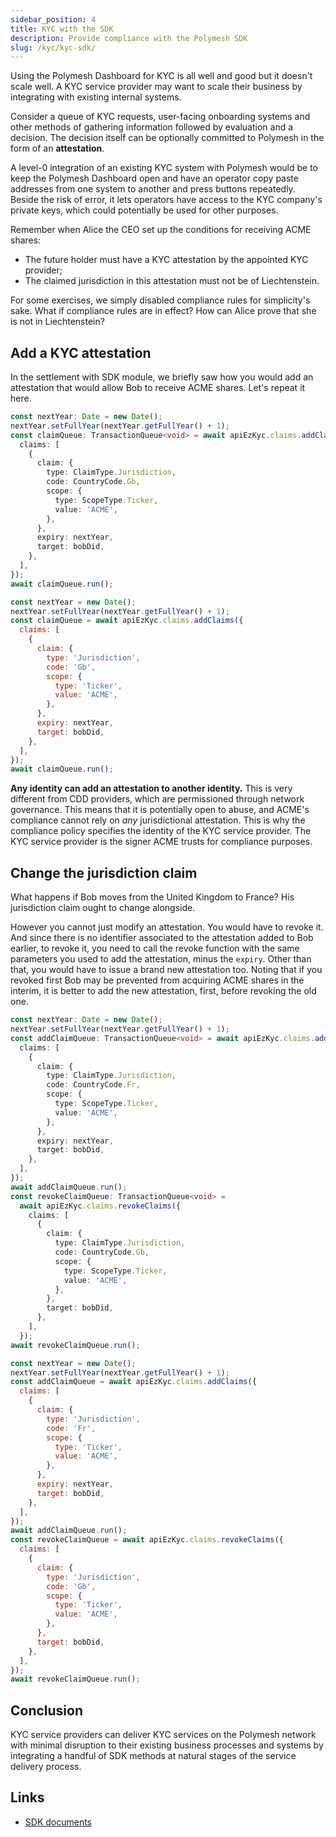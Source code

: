 ```yaml
---
sidebar_position: 4
title: KYC with the SDK
description: Provide compliance with the Polymesh SDK
slug: /kyc/kyc-sdk/
---
```


Using the Polymesh Dashboard for KYC is all well and good but it doesn't scale well. A KYC service provider may want to scale their business by integrating with existing internal systems.

Consider a queue of KYC requests, user-facing onboarding systems and other methods of gathering information followed by evaluation and a decision. The decision itself can be optionally committed to Polymesh in the form of an **attestation**.

A level-0 integration of an existing KYC system with Polymesh would be to keep the Polymesh Dashboard open and have an operator copy paste addresses from one system to another and press buttons repeatedly. Beside the risk of error, it lets operators have access to the KYC company's private keys, which could potentially be used for other purposes.

Remember when Alice the CEO set up the conditions for receiving ACME shares:

- The future holder must have a KYC attestation by the appointed KYC provider;
- The claimed jurisdiction in this attestation must not be of Liechtenstein.

For some exercises, we simply disabled compliance rules for simplicity's sake. What if compliance rules are in effect? How can Alice prove that she is not in Liechtenstein?

## Add a KYC attestation

In the settlement with SDK module, we briefly saw how you would add an attestation that would allow Bob to receive ACME shares. Let's repeat it here.

<Tabs groupId="code-language">
<TabItem value="ts" label="TypeScript">

```ts
const nextYear: Date = new Date();
nextYear.setFullYear(nextYear.getFullYear() + 1);
const claimQueue: TransactionQueue<void> = await apiEzKyc.claims.addClaims({
  claims: [
    {
      claim: {
        type: ClaimType.Jurisdiction,
        code: CountryCode.Gb,
        scope: {
          type: ScopeType.Ticker,
          value: 'ACME',
        },
      },
      expiry: nextYear,
      target: bobDid,
    },
  ],
});
await claimQueue.run();
```

</TabItem>
<TabItem value="js" label="JavaScript">

```js
const nextYear = new Date();
nextYear.setFullYear(nextYear.getFullYear() + 1);
const claimQueue = await apiEzKyc.claims.addClaims({
  claims: [
    {
      claim: {
        type: 'Jurisdiction',
        code: 'Gb',
        scope: {
          type: 'Ticker',
          value: 'ACME',
        },
      },
      expiry: nextYear,
      target: bobDid,
    },
  ],
});
await claimQueue.run();
```

</TabItem>
</Tabs>

**Any identity can add an attestation to another identity.** This is very different from CDD providers, which are permissioned through network governance. This means that it is potentially open to abuse, and ACME's compliance cannot rely on _any_ jurisdictional attestation. This is why the compliance policy specifies the identity of the KYC service provider. The KYC service provider is the signer ACME trusts for compliance purposes.

## Change the jurisdiction claim

What happens if Bob moves from the United Kingdom to France? His jurisdiction claim ought to change alongside.

However you cannot just modify an attestation. You would have to revoke it. And since there is no identifier associated to the attestation added to Bob earlier, to revoke it, you need to call the revoke function with the same parameters you used to add the attestation, minus the `expiry`. Other than that, you would have to issue a brand new attestation too. Noting that if you revoked first Bob may be prevented from acquiring ACME shares in the interim, it is better to add the new attestation, first, before revoking the old one.

<Tabs groupId="code-language">
<TabItem value="ts" label="TypeScript">

```ts
const nextYear: Date = new Date();
nextYear.setFullYear(nextYear.getFullYear() + 1);
const addClaimQueue: TransactionQueue<void> = await apiEzKyc.claims.addClaims({
  claims: [
    {
      claim: {
        type: ClaimType.Jurisdiction,
        code: CountryCode.Fr,
        scope: {
          type: ScopeType.Ticker,
          value: 'ACME',
        },
      },
      expiry: nextYear,
      target: bobDid,
    },
  ],
});
await addClaimQueue.run();
const revokeClaimQueue: TransactionQueue<void> =
  await apiEzKyc.claims.revokeClaims({
    claims: [
      {
        claim: {
          type: ClaimType.Jurisdiction,
          code: CountryCode.Gb,
          scope: {
            type: ScopeType.Ticker,
            value: 'ACME',
          },
        },
        target: bobDid,
      },
    ],
  });
await revokeClaimQueue.run();
```

</TabItem>
<TabItem value="js" label="JavaScript">

```js
const nextYear = new Date();
nextYear.setFullYear(nextYear.getFullYear() + 1);
const addClaimQueue = await apiEzKyc.claims.addClaims({
  claims: [
    {
      claim: {
        type: 'Jurisdiction',
        code: 'Fr',
        scope: {
          type: 'Ticker',
          value: 'ACME',
        },
      },
      expiry: nextYear,
      target: bobDid,
    },
  ],
});
await addClaimQueue.run();
const revokeClaimQueue = await apiEzKyc.claims.revokeClaims({
  claims: [
    {
      claim: {
        type: 'Jurisdiction',
        code: 'Gb',
        scope: {
          type: 'Ticker',
          value: 'ACME',
        },
      },
      target: bobDid,
    },
  ],
});
await revokeClaimQueue.run();
```

</TabItem>
</Tabs>

## Conclusion

KYC service providers can deliver KYC services on the Polymesh network with minimal disruption to their existing business processes and systems by integrating a handful of SDK methods at natural stages of the service delivery process.

## Links

- [SDK documents](/sdk-docs/)
